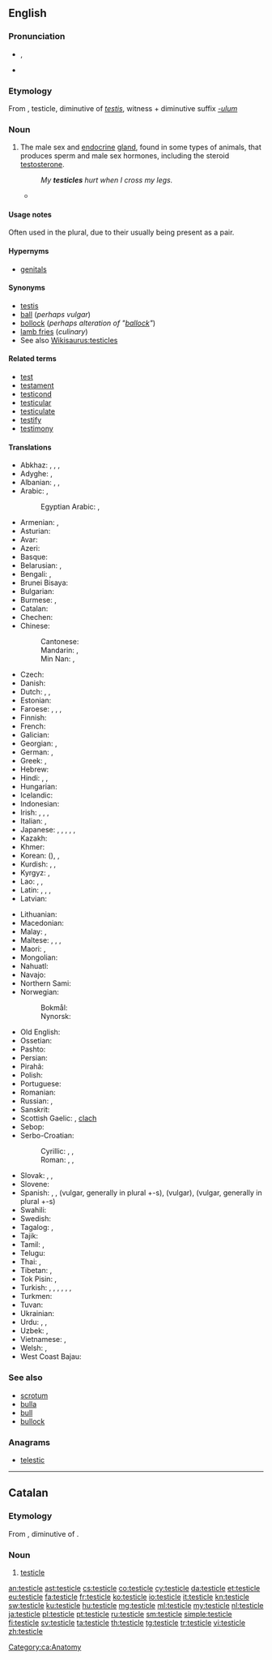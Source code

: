 ==English==
{{wikipedia}}

===Pronunciation===
* {{enPR|tĕsʹtĭ-kəl}}, {{IPA|/ˈtɛstɪkəl/|lang=en}}
* {{audio|en-us-testicle.ogg|Audio (US)|lang=en}}
{{rfap|UK|UK|lang=en}}

===Etymology===
From {{etyl|la|en}} {{m|la|testiculum}}, testicle, diminutive of ''[[testis#Latin|testis]]'', witness + diminutive suffix ''[[-ulum]]''

===Noun===

{{en-noun}}

# The male sex and [[endocrine]] [[gland]], found in some types of animals, that produces sperm and male sex hormones, including the steroid [[testosterone]].
#: ''My '''testicles''' hurt when I cross my legs.''
#* {{quote-book
|year=2000
|author=Margaret Atwood
|title=The Blind Assassin
|isbn=
|page=372
|passage=Despite your jogging and the hairiness of your legs, the shoe of aging is beginning to pinch. Soon you'll regret all that sun-tanning. Your face will look like a '''testicle'''.}}

====Usage notes====
Often used in the plural, due to their usually being present as a pair.

====Hypernyms====
* [[genitals]]

====Synonyms====
* [[testis]] {{qualifier|medical}}
* [[ball]] (''perhaps vulgar'')
* [[bollock]] (''perhaps alteration of "[[ballock]]"'')
* [[lamb fries]] (''culinary'')
* See also [[Wikisaurus:testicles]]

====Related terms====
<!--All are related; none are derived-->
* [[test]]
* [[testament]]
* [[testicond]]
* [[testicular]]
* [[testiculate]]
* [[testify]]
* [[testimony]]

====Translations====
{{trans-top|male sex gland}}
* Abkhaz: {{t|ab|аҟəалҭас|sc=Cyrl}}, {{t|ab|аҟəалҭара|sc=Cyrl}}, {{qualifier|dialectal}} {{t|ab|аҟəалаҕ|sc=Cyrl}}, {{qualifier|slang}} {{t|ab|акәҭаҕь|sc=Cyrl}}
* Adyghe: {{t|ady|гэ|sc=Cyrl}}, {{qualifier|colloquial}} {{t|ady|кӏэнкӏэ|sc=Cyrl}}
* Albanian: {{t+|sq|herdhe|f-p}}, {{t|sq|testikul|m}}, {{t+|sq|koqe|f-p}} {{qualifier|vulgar}}
* Arabic: {{t+|ar|بَيْضَة|f}}, {{t|ar|خُصْيَة|f}}
*: Egyptian Arabic: {{t|arz|بيضة|f|tr=béḍa|sc=Arab}}, {{t|arz|خصية|f|tr=xéṣia|sc=Arab}}
* Armenian: {{t|hy|ամորձի}}, {{qualifier|colloquial}} {{t+|hy|ձու}}
* Asturian: {{t+|ast|testículu|m}}
* Avar: {{t-needed|av}}
* Azeri: {{t|az|xaya}}
* Basque: {{t+|eu|barrabil}}
* Belarusian: {{t|be|яе́чка|n|sc=Cyrl}}, {{t|be|тэсці́кула|f|sc=Cyrl}} {{qualifier|rare}}
* Bengali: {{t|bn|শুক্রাশয়|tr=shukrashôẏ|sc=Beng}}, {{qualifier|slang}} {{t|bn|বীচি|tr=bici|sc=Beng}}
* Brunei Bisaya: {{t|bsb|ampuni'}}
* Bulgarian: {{t|bg|тестис|m|tr=téstis|sc=Cyrl}}
* Burmese: {{t+|my|ဝှေးစေ့|sc=Mymr}}, {{t+|my|ကပ်ပယ်|sc=Mymr}}
* Catalan: {{t|ca|testicle|m}}
* Chechen: {{t|ce|зирх|sc=Cyrl}}
* Chinese:
*: Cantonese: {{t|yue|睾丸|tr=gou1 jyun4*2|sc=Hani}}
*: Mandarin: {{t+|cmn|睾丸|tr=gāowán|sc=Hani}}, {{t+|cmn|精巢|tr=jīngcháo|sc=Hani}}
*: Min Nan: {{t+|nan|𡳞核|tr=lān-hu̍t|sc=Hani}}, {{t|nan|𡳞核仔|tr=lān-hu̍t-á|sc=Hani}}
* Czech: {{t+|cs|varle|n}}
* Danish: {{t+|da|testikel|c}}
* Dutch: {{t+|nl|teelbal|m}}, {{t+|nl|testikel|n}}, {{t+|nl|hode|f}}
* Estonian: {{t|et|munand}}
* Faroese: {{t|fo|eista|n}}, {{t|fo|eistasteinur|m}}, {{t|fo|nossa|n}}, {{t|fo|steinur|m}}
* Finnish: {{t+|fi|kives}}
* French: {{t+|fr|testicule|m}}
* Galician: {{t+|gl|testículo|m}}
* Georgian: {{t|ka|ყვერი}}, {{t|ka|სათესლე}}
* German: {{t+|de|Hoden|m}}, {{t+|de|Testikel|m}}
* Greek: {{t+|el|όρχις|m}}, {{t+|el|αρχίδι|m}} {{qualifier|vulgar}}
* Hebrew: {{t+|he|אֶשֶׁךְ|m|tr=éshekh|sc=Hebr}}
* Hindi: {{t|hi|अंड|m|sc=Deva}}, {{t|hi|अंडकोष|m|sc=Deva}}, {{t|hi|फ़ोता|m|sc=Deva}}
* Hungarian: {{t+|hu|here}}
* Icelandic: {{t+|is|eista|n}}
* Indonesian: {{t+|id|testis}}
* Irish: {{t|ga|magairle|m}}, {{t+|ga|cloch|f}} {{qualifier|vulgar}}, {{t|ga|caid|f}}, {{t|ga|úirí|f}}
* Italian: {{t+|it|testicolo|m}}, {{t+|it|coglione|m}} {{qualifier|vulgar}}
* Japanese: {{t+|ja|睾丸|tr=こうがん, kōgan|sc=Jpan}}, {{t+|ja|精巣|tr=せいそう, seisō|sc=Jpan}}, {{t|ja|ホーデン|tr=hōden|sc=Jpan}}, {{t+|ja|金玉|tr=きんたま, kintama|sc=Jpan}}, {{t|ja|陰核|tr=へのこ, henoko|sc=Jpan}}, {{t|ja|タマキン|tr=tamakin|sc=Jpan}}
* Kazakh: {{t|kk|жұмалақ|sc=Cyrl}}
* Khmer: {{t|km|ពងស្វាស|sc=Khmr|tr=pɔɔng svaah}}
* Korean: {{t+|ko|고환|sc=Kore}} ({{t+|ko|睾丸|sc=Kore}}), {{t+|ko|불알|sc=Kore}}, {{t+|ko|불|sc=Kore}}
* Kurdish: {{t+|ku|gun|m}}, {{t+|ku|hêlik|m}}, {{t+|ku|گون|sc=ku-Arab}}
* Kyrgyz: {{t+|ky|эн|sc=Cyrl}}, {{t+|ky|таш|sc=Cyrl}}
* Lao: {{t|lo|ກະໂປກ|sc=Laoo}}, {{t|lo|ອັນທະ|sc=Laoo}}, {{t|lo|ໄຂ່ຫຳ|sc=Laoo}}
* Latin: {{t|la|testiculum|n}}, {{t|la|cōleus}}, {{t|la|testis}}, {{t|la|coleo}}
* Latvian: {{t+|lv|sēklinieks|m}}
{{trans-mid}}
* Lithuanian: {{t|lt|sėklidė|f}}
* Macedonian: {{t|mk|тестис|m|sc=Cyrl}}
* Malay: {{t|ms|buah zakar}}, {{qualifier|colloquial}} {{t+|ms|telur}}
* Maltese: {{t|mt|bajda|f}}, {{t|mt|bajd|p}}, {{t|mt|testikola|f}}, {{t|mt|ħaswa|f}}
* Maori: {{t|mi|pūtawa}}, {{t|mi|raho}}
* Mongolian: {{t-needed|mn}}
* Nahuatl: {{t+|nah|ahuacatl}}
* Navajo: {{t|nv|ayęęzhii}}
* Northern Sami: {{t|se|bál'lu|alt=bál'lu}}
* Norwegian:
*: Bokmål: {{t|nb|testikkel|m}}
*: Nynorsk: {{t|nn|testikkel|m}}
* Old English: {{t|ang|beallucas|alt=bealluc}}
* Ossetian: {{t-needed|os}}
* Pashto: {{t+|ps|خوټه|f|tr=xwëṭa|sc=ps-Arab}}
* Persian: {{t+|fa|خایه|tr=xâye}}
* Pirahã: {{t|myp|xitóhoi}}
* Polish: {{t+|pl|jądro|n}}
* Portuguese: {{t+|pt|testículo|m}}
* Romanian: {{t+|ro|testicul|n}}
* Russian: {{t+|ru|яи́чко|n}}, {{t|ru|тести́кула|f}} {{qualifier|rare}}
* Sanskrit: {{t+|sa|अण्ड|m|n|sc=Deva}}
* Scottish Gaelic: {{t|gd|magairle|m|f}}, [[clach]] {{g|f}} {{qualifier|vulgar}}
* Sebop: {{t|sib|ilu butu}}
* Serbo-Croatian:
*: Cyrillic: {{t|sh|тестис|m}}, {{t|sh|семеник|m}}, {{t|sh|мудо|n}}
*: Roman: {{t|sh|testis|m}}, {{t|sh|semenik|m}}, {{t+|sh|mudo|n}}
* Slovak: {{t|sk|vajce|n}}, {{t|sk|jadro|n}}, {{t|sk|semenník}}
* Slovene: {{t|sl|módo|n}}
* Spanish: {{t+|es|testículo|m}}, {{t+|es|cojón|m}} {{qualifier|vulgar}}, {{t+|es|pelota|f}} (vulgar, generally in plural +-s), {{t+|es|huevo|m}} (vulgar), {{t+|es|bola|f}} (vulgar, generally in plural +-s)
* Swahili: {{t+|sw|pumbu}}
* Swedish: {{t+|sv|testikel|c}}
* Tagalog: {{t|tl|bayag}}, {{t|tl|bilo}}
* Tajik: {{t+|tg|хоя}}
* Tamil: {{t+|ta|அண்டம்|sc=Taml}}, {{t+|ta|விரை|tr=virai|sc=Taml}}
* Telugu: {{t+|te|వృషణాలు|tr=vṛṣṇālu|sc=Telu}}
* Thai: {{t|th|ลูกอัณฑะ|tr=lûuk-an-thá|sc=Thai}}, {{t+|th|อัณฑะ|tr=an-thá|sc=Thai}}
* Tibetan: {{t|bo|སྒོང་རྡོག|tr=sgong rdog|sc=Tibt}}, {{t|bo|རླིག་རིལ|tr=rlig ril|sc=Tibt}}
* Tok Pisin: {{t|tpi|bol}}, {{t|tpi|kiau}}
* Turkish: {{t+|tr|testis}}, {{t+|tr|haya}}, {{t+|tr|er bezi}}, {{t+|tr|husye}}, {{t+|tr|badak}}, {{t+|tr|yumurta}} {{qualifier|colloquial}}, {{t+|tr|top}} {{qualifier|slang}}
* Turkmen: {{t|tk|taşak}}
* Tuvan: {{t|tyv|чуурга|tr=čuurga}}
* Ukrainian: {{t+|uk|яє́чко|n|sc=Cyrl}}
* Urdu: {{t|ur|انڈکوش|m|tr=anḍkoš|sc=ur-Arab}}, {{t|ur|فوطہ|m|tr=fotā|sc=ur-Arab}}, {{t|ur|خصیہ|sc=ur-Arab}}
* Uzbek: {{t+|uz|moyak}}, {{t+|uz|tuxum}}
* Vietnamese: {{t+|vi|hòn dái}}, {{t+|vi|tinh hoàn}}
* Welsh: {{t+|cy|caill|f}}, {{t+|cy|carreg|f}}
* West Coast Bajau: {{t|bdr|borot}}
{{trans-bottom}}

===See also===
* [[scrotum]]
* [[bulla]]
* [[bull]]
* [[bullock]]

===Anagrams===
* [[telestic#English|telestic]]

----

==Catalan==

===Etymology===
From {{etyl|la|ca}} {{m|la|testiculum|testicle}}, diminutive of {{m|la|testis}}.

===Noun===
{{ca-noun|m}}

# [[#English|testicle]]

[[Category:ca:Anatomy]]

[[an:testicle]]
[[ast:testicle]]
[[cs:testicle]]
[[co:testicle]]
[[cy:testicle]]
[[da:testicle]]
[[et:testicle]]
[[eu:testicle]]
[[fa:testicle]]
[[fr:testicle]]
[[ko:testicle]]
[[io:testicle]]
[[it:testicle]]
[[kn:testicle]]
[[sw:testicle]]
[[ku:testicle]]
[[hu:testicle]]
[[mg:testicle]]
[[ml:testicle]]
[[my:testicle]]
[[nl:testicle]]
[[ja:testicle]]
[[pl:testicle]]
[[pt:testicle]]
[[ru:testicle]]
[[sm:testicle]]
[[simple:testicle]]
[[fi:testicle]]
[[sv:testicle]]
[[ta:testicle]]
[[th:testicle]]
[[tg:testicle]]
[[tr:testicle]]
[[vi:testicle]]
[[zh:testicle]]